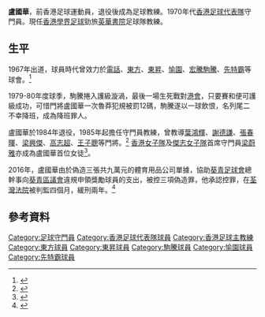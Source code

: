 '''盧國華'''，前香港足球運動員，退役後成為足球教練。1970年代[[香港足球代表隊|香港足球代表隊]]守門員。現任[[香港學界足球賽事|香港學界足球]]勁旅[[英華書院|英華書院]]足球隊教練。

==生平==
1967年出道，球員時代曾效力於[[電訊足球隊|電話]]、[[東方足球隊|東方]]、[[東昇足球隊|東昇]]、[[愉園體育會|愉園]]、[[駒騰足球會|宏騰駒騰]]、[[先特霸|先特霸]]等球會。<ref>{{Cite news | url = http://hk.apple.nextmedia.com/sports/art/20151119/19378464 | title = 名師出高徒 師傅撐英雄輝出外搵食 | work = 蘋果日報 | date = 2015-11-09 | accessdate = 2015-12-04 | archive-date = 2017-10-02 | archive-url = https://web.archive.org/web/20171002215521/http://hk.apple.nextmedia.com/sports/art/20151119/19378464 | dead-url = no }}</ref>

1979-80年度球季，駒騰捲入護級漩渦，最後一場生死戰對[[香港足球會|港會]]，只要賽和便可護級成功，可惜門將盧國華一次魯莽犯規被罰12碼，駒騰遂以一球飲恨，名列尾二不幸降班，成為降班罪人。

盧國華於1984年退役，1985年起擔任守門員教練，曾教導[[葉鴻輝|葉鴻輝]]、[[謝德謙|謝德謙]]、[[張春暉|張春暉]]、[[梁興傑|梁興傑]]、[[高志超|高志超]]、[[王子聰|王子聰]]等門將。<ref>{{Cite news| url = http://www.the-sun.oriental.com.hk/cnt/sport/20150610/00514_011.html| title = 盧國華開班授徒| author = | work = 太陽報| date = 2015-06-10| access-date = 2015-12-04| archive-url = https://web.archive.org/web/20151208072310/http://www.the-sun.oriental.com.hk/cnt/sport/20150610/00514_011.html| archive-date = 2015-12-08| dead-url = yes}}</ref> [[香港女子足球代表隊|香港女子隊]]及[[傑志女子足球隊|傑志女子隊]]首席守門員[[梁蔚雅|梁蔚雅]]亦成為盧國華首位女徒<ref>{{Cite web |url=https://orientaldaily.on.cc/cnt/sport/20170309/mobile/odn-20170309-0309_00286_002.html |title=葉鴻輝師妹學「餓狗搶屎」 |access-date=2019-03-19 |archive-date=2019-07-13 |archive-url=https://web.archive.org/web/20190713173726/https://orientaldaily.on.cc/cnt/sport/20170309/mobile/odn-20170309-0309_00286_002.html |dead-url=no }}</ref>。

2016年，盧國華由於偽造三張共九萬元的體育用品公司單據，協助[[葵青足球會|葵青足球會]]總幹事向[[葵青區議會|葵青區議會]]違規申領獎勵球員的支出，被控三項偽造罪，他承認控罪，在[[荃灣法院|荃灣法院]]被判監四個月，緩刑兩年。<ref>{{Cite news | url = http://std.stheadline.com/yesterday/loc/0720ao11.html | title = 足壇名宿盧國華偽造單據判緩刑 | author =  | work = 星島日報 | date = 2016-07-20 | access-date = 2018-03-08 | archive-url = https://web.archive.org/web/20180308103859/http://std.stheadline.com/yesterday/loc/0720ao11.html | archive-date = 2018-03-08 | dead-url = yes }}</ref>

==參考資料==
{{reflist}}
[[Category:足球守門員|Category:足球守門員]]
[[Category:香港足球代表隊球員|Category:香港足球代表隊球員]]
[[Category:香港足球主教練|Category:香港足球主教練]]
[[Category:東方球員|Category:東方球員]]
[[Category:東昇球員|Category:東昇球員]]
[[Category:駒騰球員|Category:駒騰球員]]
[[Category:愉園球員|Category:愉園球員]]
[[Category:先特霸球員|Category:先特霸球員]]